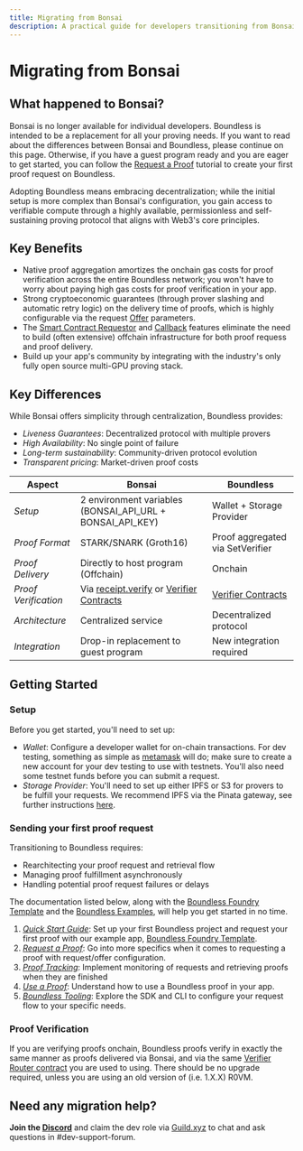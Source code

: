 ```yaml
---
title: Migrating from Bonsai
description: A practical guide for developers transitioning from Bonsai to Boundless
---
```


# Migrating from Bonsai

## What happened to Bonsai?

Bonsai is no longer available for individual developers. Boundless is intended to be a replacement for all your proving needs. If you want to read about the differences between Bonsai and Boundless, please continue on this page. Otherwise, if you have a guest program ready and you are eager to get started, you can follow the [Request a Proof](/developers/tutorials/request) tutorial to create your first proof request on Boundless.

Adopting Boundless means embracing decentralization; while the initial setup is more complex than Bonsai's  configuration, you gain access to verifiable compute through a highly available, permissionless and self-sustaining proving protocol that aligns with Web3's core principles.

## Key Benefits

- Native proof aggregation amortizes the onchain gas costs for proof verification across the entire Boundless network; you won't have to worry about paying high gas costs for proof verification in your app.
- Strong cryptoeconomic guarantees (through prover slashing and automatic retry logic) on the delivery time of proofs, which is highly configurable via the request [Offer](/developers/tutorials/pricing) parameters.
- The [Smart Contract Requestor](/developers/tutorials/smart-contract-requestor) and [Callback](/developers/tutorials/callbacks) features eliminate the need to build (often extensive) offchain infrastructure for both proof requess and proof delivery.
- Build up your app's community by integrating with the industry's only fully open source multi-GPU proving stack.

## Key Differences

While Bonsai offers simplicity through centralization, Boundless provides:

- *Liveness Guarantees*: Decentralized protocol with multiple provers
- *High Availability*: No single point of failure
- *Long-term sustainability*: Community-driven protocol evolution
- *Transparent pricing*: Market-driven proof costs

| Aspect | Bonsai | Boundless |
|--------|--------|-----------|
| *Setup* | 2 environment variables (BONSAI_API_URL + BONSAI_API_KEY) | Wallet + Storage Provider  |
| *Proof Format* | STARK/SNARK (Groth16) | Proof aggregated via SetVerifier |
| *Proof Delivery* | Directly to host program (Offchain) | Onchain |
| *Proof Verification* | Via [receipt.verify](https://docs.rs/risc0-zkvm/latest/risc0_zkvm/struct.Receipt.html#method.verify) or [Verifier Contracts](/developers/smart-contracts/verifier-contracts) | [Verifier Contracts](/developers/smart-contracts/verifier-contracts)|
| *Architecture* | Centralized service | Decentralized protocol |
| *Integration* | Drop-in replacement to guest program | New integration required |

## Getting Started

### Setup

Before you get started, you'll need to set up:

- *Wallet*: Configure a developer wallet for on-chain transactions. For dev testing, something as simple as [metamask](https://metamask.io/en-GB) will do; make sure to create a new account for your dev testing to use with testnets. You'll also need some testnet funds before you can submit a request.
- *Storage Provider*: You'll need to set up either IPFS or S3 for provers to be fulfill your requests. We recommend IPFS via the Pinata gateway, see further instructions [here](/developers/tutorials/request#storage-provider).

### Sending your first proof request

Transitioning to Boundless requires:

- Rearchitecting your proof request and retrieval flow
- Managing proof fulfillment asynchronously
- Handling potential proof request failures or delays

The documentation listed below, along with the [Boundless Foundry Template](https://github.com/boundless-xyz/boundless-foundry-template) and the [Boundless Examples](https://github.com/boundless-xyz/boundless/tree/main/examples), will help you get started in no time.

1. *[Quick Start Guide](/developers/quick-start)*: Set up your first Boundless project and request your first proof with our example app, [Boundless Foundry Template](https://github.com/boundless-xyz/boundless-foundry-template).
2. *[Request a Proof](/developers/tutorials/request)*: Go into more specifics when it comes to requesting a proof with request/offer configuration.
3. *[Proof Tracking](TODO)*: Implement monitoring of requests and retrieving proofs when they are finished
4. *[Use a Proof](/developers/tutorials/use)*: Understand how to use a Boundless proof in your app.
5. *[Boundless Tooling](/developers/tooling/sdk)*: Explore the SDK and CLI to configure your request flow to your specific needs.


### Proof Verification

If you are verifying proofs onchain, Boundless proofs verify in exactly the same manner as proofs delivered via Bonsai, and via the same [Verifier Router contract](/developers/smart-contracts/verifier-contracts) you are used to using. There should be no upgrade required, unless you are using an old version of (i.e. 1.X.X) R0VM.

## Need any migration help?

**Join the [Discord](https://discord.gg/aXRuD6spez)** and claim the dev role via [Guild.xyz](https://guild.xyz/boundless-xyz) to chat and ask questions in #dev-support-forum.
